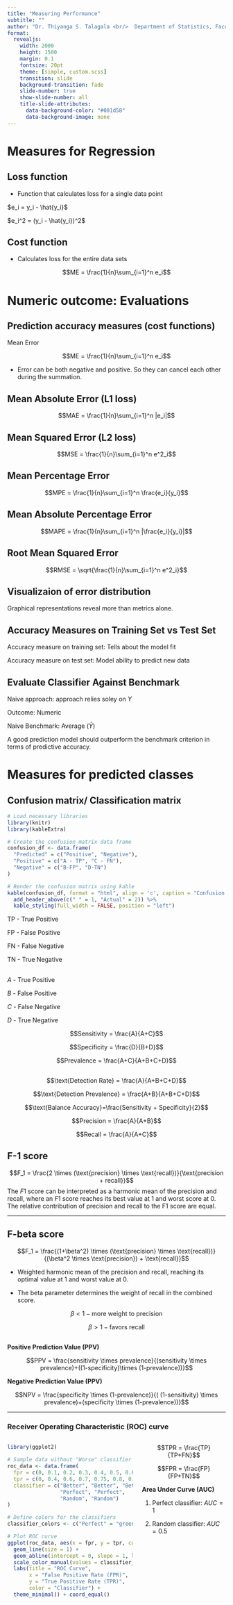 ```yaml
---
title: "Measuring Performance"
subtitle: ""
author: "Dr. Thiyanga S. Talagala <br/>  Department of Statistics, Faculty of Applied Sciences <br/> University of Sri Jayewardenepura, Sri Lanka"
format: 
  revealjs:
    width: 2000
    height: 1500
    margin: 0.1
    fontsize: 20pt
    theme: [simple, custom.scss]
    transition: slide
    background-transition: fade
    slide-number: true
    show-slide-number: all
    title-slide-attributes: 
      data-background-color: "#081d58"
      data-background-image: none
---
```


# Measures for Regression

## Loss function

-   Function that calculates loss for a single data point

$e_i = y_i - \hat{y_i}$

$e_i^2 = (y_i - \hat{y_i})^2$

## Cost function

-   Calculates loss for the entire data sets

$$ME = \frac{1}{n}\sum_{i=1}^n e_i$$

# Numeric outcome: Evaluations

## Prediction accuracy measures (cost functions)

Mean Error

$$ME = \frac{1}{n}\sum_{i=1}^n e_i$$

-   Error can be both negative and positive. So they can cancel each other during the summation.

## Mean Absolute Error (L1 loss)

$$MAE = \frac{1}{n}\sum_{i=1}^n |e_i|$$

## Mean Squared Error (L2 loss)

$$MSE = \frac{1}{n}\sum_{i=1}^n e^2_i$$

## Mean Percentage Error

$$MPE = \frac{1}{n}\sum_{i=1}^n \frac{e_i}{y_i}$$

## Mean Absolute Percentage Error

$$MAPE = \frac{1}{n}\sum_{i=1}^n |\frac{e_i}{y_i}|$$

## Root Mean Squared Error

$$RMSE = \sqrt{\frac{1}{n}\sum_{i=1}^n e^2_i}$$

## Visualizaion of error distribution

Graphical representations reveal more than metrics alone.

## Accuracy Measures on Training Set vs Test Set

Accuracy measure on training set: Tells about the model fit

Accuracy measure on test set: Model ability to predict new data

## Evaluate Classifier Against Benchmark

Naive approach: approach relies soley on $Y$

Outcome: Numeric

Naive Benchmark: Average ($\bar{Y}$)

A good prediction model should outperform the benchmark criterion in terms of predictive accuracy.

# Measures for predicted classes

## Confusion matrix/ Classification matrix

```r
# Load necessary libraries
library(knitr)
library(kableExtra)

# Create the confusion matrix data frame
confusion_df <- data.frame(
  "Predicted" = c("Positive", "Negative"),
  "Positive" = c("A - TP", "C - FN"),
  "Negative" = c("B-FP", "D-TN")
)

# Render the confusion matrix using kable
kable(confusion_df, format = "html", align = 'c', caption = "Confusion Matrix") %>%
  add_header_above(c(" " = 1, "Actual" = 2)) %>%
  kable_styling(full_width = FALSE, position = "left")


```

TP - True Positive

FP - False Positive

FN - False Negative

TN - True Negative

## 

$A$ - True Positive

$B$ - False Positive

$C$ - False Negative

$D$ - True Negative

$$Sensitivity = \frac{A}{A+C}$$

$$Specificity = \frac{D}{B+D}$$

$$Prevalence = \frac{A+C}{A+B+C+D}$$

## 

$$\text{Detection Rate} = \frac{A}{A+B+C+D}$$

$$\text{Detection Prevalence} = \frac{A+B}{A+B+C+D}$$

$$\text{Balance Accuracy}=\frac{Sensitivity + Specificity}{2}$$

$$Precision = \frac{A}{A+B}$$

$$Recall = \frac{A}{A+C}$$

## F-1 score

$$F_1 = \frac{2 \times (\text{precision} \times \text{recall})}{\text{precision + recall}}$$ The $F1$ score can be interpreted as a harmonic mean of the precision and recall, where an $F1$ score reaches its best value at 1 and worst score at 0. The relative contribution of precision and recall to the F1 score are equal.

------------------------------------------------------------------------

## F-beta score

$$F_1 = \frac{(1+\beta^2) \times (\text{precision} \times \text{recall})}{(\beta^2 \times \text{precision}) + \text{recall}}$$

-   Weighted harmonic mean of the precision and recall, reaching its optimal value at 1 and worst value at 0.

-   The beta parameter determines the weight of recall in the combined score.

$$\beta < 1 - \text{more weight to precision }$$

$$\beta > 1 - \text{favors recall}$$

## 

**Positive Prediction Value (PPV)**

$$PPV = \frac{sensitivity \times prevalence}{(sensitivity \times prevalence)+((1-specificity)\times (1-prevalence))}$$

**Negative Prediction Value (PPV)**

$$NPV = \frac{specificity \times (1-prevalence)}{( (1-sensitivity) \times prevalence)+(specificity \times (1-prevalence))}$$

------------------------------------------------------------------------

### Receiver Operating Characteristic (ROC) curve

::: columns
::: {.column width="60%"}
```r
library(ggplot2)

# Sample data without "Worse" classifier
roc_data <- data.frame(
  fpr = c(0, 0.1, 0.2, 0.3, 0.4, 0.5, 0.6, 0.7, 0.8, 0.9, 1, 0, 1, 0, 1),
  tpr = c(0, 0.4, 0.6, 0.7, 0.75, 0.8, 0.85, 0.9, 0.92, 0.95, 1, 1, 1, 0, 1),
  classifier = c("Better", "Better", "Better", "Better", "Better", "Better", "Better", "Better", "Better", "Better", "Better", 
                 "Perfect", "Perfect", 
                 "Random", "Random")
)

# Define colors for the classifiers
classifier_colors <- c("Perfect" = "green", "Random" = "blue", "Better" = "black")

# Plot ROC curve
ggplot(roc_data, aes(x = fpr, y = tpr, color = classifier)) +
  geom_line(size = 1) +
  geom_abline(intercept = 0, slope = 1, linetype = "dashed", color = "grey") + # Diagonal line for random classifier
  scale_color_manual(values = classifier_colors) +
  labs(title = "ROC Curve",
       x = "False Positive Rate (FPR)",
       y = "True Positive Rate (TPR)",
       color = "Classifier") +
  theme_minimal() + coord_equal()


```
:::

::: {.column width="40%"}
$$TPR = \frac{TP}{TP+FN}$$

$$FPR = \frac{FP}{FP+TN}$$

**Area Under Curve (AUC)**

1.  Perfect classifier: $AUC = 1$

2.  Random classifier: $AUC = 0.5$
:::
:::
